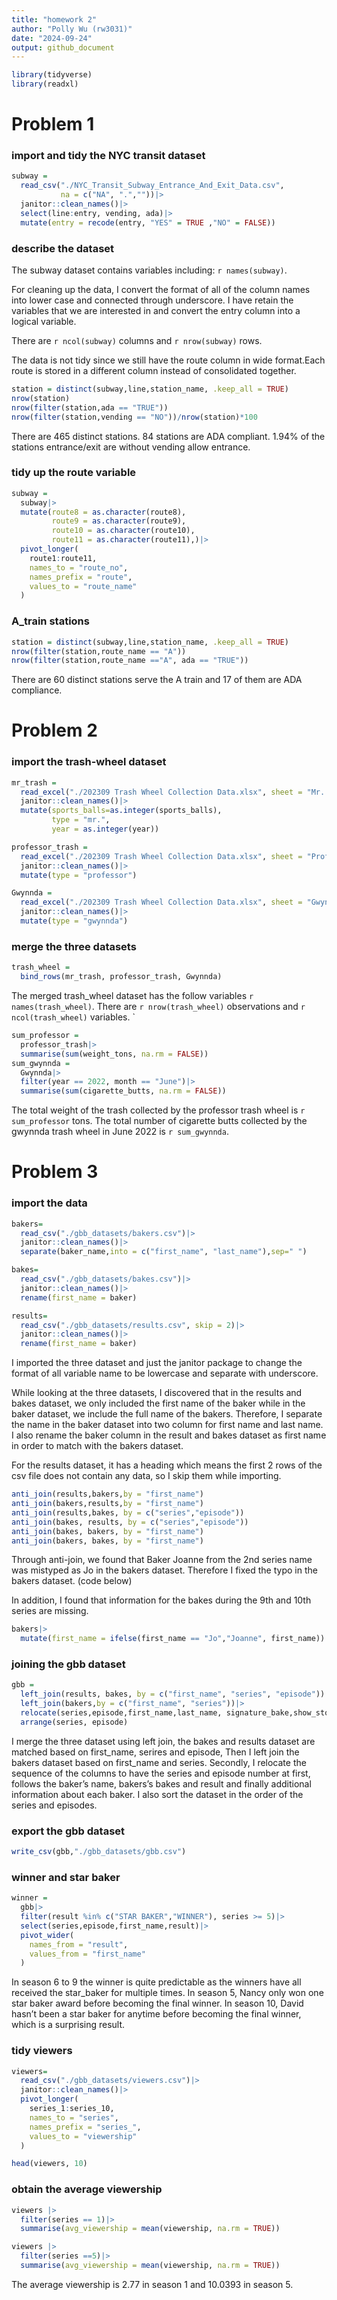 ```yaml
---
title: "homework 2"
author: "Polly Wu (rw3031)"
date: "2024-09-24"
output: github_document
---
```


```r
library(tidyverse)
library(readxl)
```

# Problem 1

### import and tidy the NYC transit dataset 

```r
subway = 
  read_csv("./NYC_Transit_Subway_Entrance_And_Exit_Data.csv",  
           na = c("NA", ".",""))|>
  janitor::clean_names()|>
  select(line:entry, vending, ada)|>
  mutate(entry = recode(entry, "YES" = TRUE ,"NO" = FALSE))
```
### describe the dataset

The subway dataset contains variables including: `r names(subway)`.

For cleaning up the data, I convert the format of all of the column names into lower case and connected through underscore. I have retain the variables that we are interested in and convert the entry column into a logical variable. 

There are `r ncol(subway)` columns and `r nrow(subway)` rows. 

The data is not tidy since we still have the route column in wide format.Each route is stored in a different column instead of consolidated together.

```r
station = distinct(subway,line,station_name, .keep_all = TRUE)
nrow(station)
nrow(filter(station,ada == "TRUE"))
nrow(filter(station,vending == "NO"))/nrow(station)*100
```
There are 465 distinct stations.
84 stations are ADA compliant. 
1.94% of the stations entrance/exit are without vending allow entrance. 

### tidy up the route variable

```r
subway =
  subway|>
  mutate(route8 = as.character(route8),
         route9 = as.character(route9),
         route10 = as.character(route10),
         route11 = as.character(route11),)|>
  pivot_longer(
    route1:route11,
    names_to = "route_no",
    names_prefix = "route",
    values_to = "route_name"
  )
```

### A_train stations

```r
station = distinct(subway,line,station_name, .keep_all = TRUE)
nrow(filter(station,route_name == "A"))
nrow(filter(station,route_name =="A", ada == "TRUE"))
```
There are 60 distinct stations serve the A train and 17 of them are ADA compliance. 

# Problem 2

### import the trash-wheel dataset 
```r
mr_trash = 
  read_excel("./202309 Trash Wheel Collection Data.xlsx", sheet = "Mr. Trash Wheel", skip = 1,  na = c("NA", ".","")) |>
  janitor::clean_names()|>
  mutate(sports_balls=as.integer(sports_balls), 
         type = "mr.",
         year = as.integer(year))
```
```r
professor_trash = 
  read_excel("./202309 Trash Wheel Collection Data.xlsx", sheet = "Professor Trash Wheel", skip = 1,  na = c("NA", ".","")) |>
  janitor::clean_names()|>
  mutate(type = "professor")
```

```r
Gwynnda = 
  read_excel("./202309 Trash Wheel Collection Data.xlsx", sheet = "Gwynnda Trash Wheel", skip = 1,  na = c("NA", ".","")) |>
  janitor::clean_names()|>
  mutate(type = "gwynnda")
```

### merge the three datasets 
```r
trash_wheel = 
  bind_rows(mr_trash, professor_trash, Gwynnda)
```

The merged trash_wheel dataset has the follow variables `r names(trash_wheel)`. There are `r nrow(trash_wheel)` observations and `r ncol(trash_wheel)` variables. `

```r
sum_professor = 
  professor_trash|>
  summarise(sum(weight_tons, na.rm = FALSE))
sum_gwynnda = 
  Gwynnda|>
  filter(year == 2022, month == "June")|>
  summarise(sum(cigarette_butts, na.rm = FALSE))
```

The total weight of the trash collected by the professor trash wheel is `r sum_professor` tons. The total number of cigarette butts collected by the gwynnda trash wheel in June 2022 is `r sum_gwynnda`.

# Problem 3

### import the data 
```r
bakers=
  read_csv("./gbb_datasets/bakers.csv")|>
  janitor::clean_names()|>
  separate(baker_name,into = c("first_name", "last_name"),sep=" ")

bakes=
  read_csv("./gbb_datasets/bakes.csv")|>
  janitor::clean_names()|>
  rename(first_name = baker)

results=
  read_csv("./gbb_datasets/results.csv", skip = 2)|>
  janitor::clean_names()|>
  rename(first_name = baker)
```
I imported the three dataset and just the janitor package to change the format of all variable name to be lowercase and separate with underscore. 

While looking at the three datasets, I discovered that in the results and bakes dataset, we only included the first name of the baker while in the baker dataset, we include the full name of the bakers. Therefore, I separate the name in the baker dataset into two column for first name and last name. I also rename the baker column in the result and bakes dataset as first name in order to match with the bakers dataset. 

For the results dataset, it has a heading which means the first 2 rows of the csv file does not contain any data, so I skip them while importing. 

```r
anti_join(results,bakers,by = "first_name")
anti_join(bakers,results,by = "first_name")
anti_join(results,bakes, by = c("series","episode"))
anti_join(bakes, results, by = c("series","episode"))
anti_join(bakes, bakers, by = "first_name")
anti_join(bakers, bakes, by = "first_name")
```
Through anti-join, we found that Baker Joanne from the 2nd series name was mistyped as Jo in the bakers dataset. Therefore I fixed the typo in the bakers dataset. (code below)

In addition, I found that information for the bakes during the 9th and 10th series are missing. 

```r
bakers|>
  mutate(first_name = ifelse(first_name == "Jo","Joanne", first_name))
```

### joining the gbb dataset 

```r
gbb = 
  left_join(results, bakes, by = c("first_name", "series", "episode"))|>
  left_join(bakers,by = c("first_name", "series"))|>
  relocate(series,episode,first_name,last_name, signature_bake,show_stopper,technical,result,baker_age:hometown)|>
  arrange(series, episode)
```

I merge the three dataset using left join, the bakes and results dataset are matched based on first_name, serires and episode, Then I left join the bakers dataset based on first_name and series. Secondly, I relocate the sequence of the columns to have the series and episode number at first, follows the baker's name, bakers's bakes and result and finally additional information about each baker. I also sort the dataset in the order of the series and episodes. 

### export the gbb dataset 

```r
write_csv(gbb,"./gbb_datasets/gbb.csv")
```

### winner and star baker 

```r
winner =
  gbb|>
  filter(result %in% c("STAR BAKER","WINNER"), series >= 5)|>
  select(series,episode,first_name,result)|>
  pivot_wider(
    names_from = "result",
    values_from = "first_name"
  )
```

In season 6 to 9 the winner is quite predictable as the winners have all received the star_baker for multiple times. In season 5, Nancy only won one star baker award before becoming the final winner. In season 10, David hasn't been a star baker for anytime before becoming the final winner, which is a surprising result. 

### tidy viewers 

```r
viewers=
  read_csv("./gbb_datasets/viewers.csv")|>
  janitor::clean_names()|>
  pivot_longer(
    series_1:series_10,
    names_to = "series",
    names_prefix = "series_", 
    values_to = "viewership"
  )

head(viewers, 10)
```

### obtain the average viewership

```r
viewers |>
  filter(series == 1)|>
  summarise(avg_viewership = mean(viewership, na.rm = TRUE))

viewers |>
  filter(series ==5)|>
  summarise(avg_viewership = mean(viewership, na.rm = TRUE))
```
The average viewership is 2.77 in season 1 and 10.0393 in season 5. 
